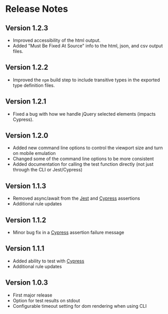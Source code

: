# Release Notes

## Version 1.2.3

- Improved accessibility of the html output.
- Added "Must Be Fixed At Source" info to the html, json, and csv output files.

## Version 1.2.2

- Improved the `npm` build step to include transitive types in the exported type definition files.

## Version 1.2.1

- Fixed a bug with how we handle jQuery selected elements (impacts Cypress).

## Version 1.2.0

- Added new command line options to control the viewport size and turn on mobile emulation
- Changed some of the command line options to be more consistent
- Added documentation for calling the test function directly (not just through the CLI or Jest/Cypress)

## Version 1.1.3

- Removed async/await from the [Jest](./jest) and [Cypress](./cypress) assertions
- Additional rule updates

## Version 1.1.2

- Minor bug fix in a [Cypress](./cypress) assertion failure message

## Version 1.1.1

- Added ability to test with [Cypress](./get-started#cypress)
- Additional rule updates

## Version 1.0.3

- First major release
- Option for test results on stdout
- Configurable timeout setting for dom rendering when using CLI

